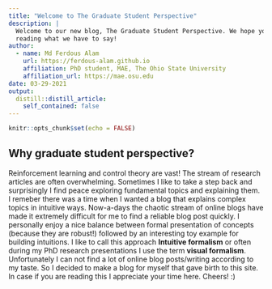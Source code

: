 ```yaml
---
title: "Welcome to The Graduate Student Perspective"
description: |
  Welcome to our new blog, The Graduate Student Perspective. We hope you enjoy 
  reading what we have to say!
author:
  - name: Md Ferdous Alam
    url: https://ferdous-alam.github.io
    affiliation: PhD student, MAE, The Ohio State University
    affiliation_url: https://mae.osu.edu
date: 03-29-2021
output:
  distill::distill_article:
    self_contained: false
---
```


```r
knitr::opts_chunk$set(echo = FALSE)
```
## Why graduate student perspective?
Reinforcement learning and control theory are vast! The stream of research articles are often overwhelming. Sometimes I like to take a step back and surprisingly I find peace exploring fundamental topics and explaining them. I remeber there was a time when I wanted a blog that explains complex topics in intuitive ways. Now-a-days the chaotic stream of online blogs have made it extremely difficult for me to find a reliable blog post quickly. I personally enjoy a nice balance between formal presentation of concepts (because they are robust!) followed by an interesting toy example for building intuitions. I like to call this approach **Intuitive formalism** or often during my PhD research presentations I use the term **visual formalism**. Unfortunately I can not find a lot of online blog posts/writing according to my taste. So I decided to make a blog for myself that gave birth to this site. In case if you are reading this I appreciate your time here. Cheers! :) 



